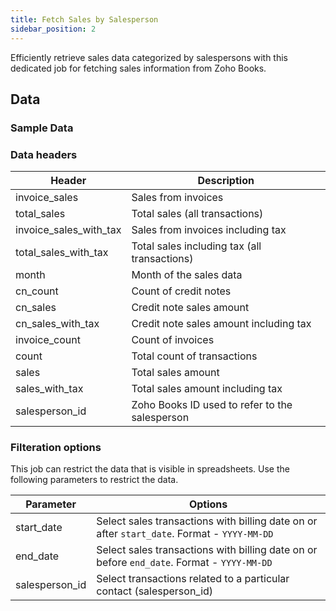 ```yaml
---
title: Fetch Sales by Salesperson
sidebar_position: 2
---
```


Efficiently retrieve sales data categorized by salespersons with this dedicated job for fetching sales information from Zoho Books.

<AddJob
  template="gsheet_zoho_books_db_get_sales_by_salesperson"
/>


## Data

### Sample Data

<Gsheet
  src="https://docs.google.com/spreadsheets/d/1-gX-uq5YrTW-6gQJYM-mNXitEOfJLTiQCvPtV8CR1Yc/edit#gid=514988583"
/>


### Data headers

| Header                   | Description                                           |
|--------------------------|-------------------------------------------------------|
| invoice_sales            | Sales from invoices                                    |
| total_sales              | Total sales (all transactions)                         |
| invoice_sales_with_tax   | Sales from invoices including tax                      |
| total_sales_with_tax     | Total sales including tax (all transactions)          |
| month                    | Month of the sales data                                |
| cn_count                 | Count of credit notes                                  |
| cn_sales                 | Credit note sales amount                               |
| cn_sales_with_tax        | Credit note sales amount including tax                 |
| invoice_count            | Count of invoices                                      |
| count                    | Total count of transactions                            |
| sales                    | Total sales amount                                     |
| sales_with_tax           | Total sales amount including tax                       |
| salesperson_id           | Zoho Books ID used to refer to the salesperson          |

### Filteration options

This job can restrict the data that is visible in spreadsheets. Use the following parameters to restrict the data.

| Parameter | Options |
|----|----|
| start_date | Select sales transactions with billing date on or after `start_date`. Format - `YYYY-MM-DD` |
| end_date | Select sales transactions with billing date on or before `end_date`. Format - `YYYY-MM-DD` |
| salesperson_id | Select transactions related to a particular contact (salesperson_id) |

<!---
## Others

### Similar jobs

Similar sort of data can be achieved by using get accounting transaction job and filtering it by invoice type. 

### Reports that use this job

Here are some of the report templates that use this job: 
-->